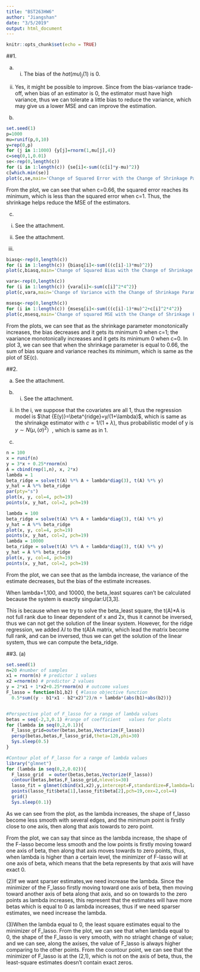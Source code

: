 ```yaml
---
title: "BST263HW6"
author: "Jiangshan"
date: "3/5/2019"
output: html_document
---
```


```r
knitr::opts_chunk$set(echo = TRUE)
```


##1.

(a) i. The bias of the $hat(mu)_j(1)$ is 0.


ii. Yes, it might be possible to improve. Since from the bias-variance trade-off, when bias of an estimator is 0, the estimator must have high variance, thus we can tolerate a little bias to reduce the variance, which may give us a lower MSE and can improve the estimation.


(b)
```r
set.seed(1)
p=1000
mu=runif(p,0,10)
y=rep(0,p)
for (j in 1:1000) {y[j]=rnorm(1,mu[j],4)}
c=seq(0,1,0.01)
se<-rep(0,length(c))
for (i in 1:length(c)) {se[i]<-sum((c[i]*y-mu)^2)}
c[which.min(se)]
plot(c,se,main='Change of Squared Error with the Change of Shrinkage Parameter')
```


From the plot, we can see that when c=0.66, the squared error reaches its minimum, which is less than the squared error when c=1. Thus, the shrinkage helps reduce the MSE of the estimators.



(c) 
i. See the attachment.


ii. See the attachment.


iii.
```r
biasq<-rep(0,length(c))
for (i in 1:length(c)) {biasq[i]<-sum(((c[i]-1)*mu)^2)}
plot(c,biasq,main='Change of Squared Bias with the Change of Shrinkage Parameter')
```

```r
vara<-rep(0,length(c))
for (i in 1:length(c)) {vara[i]<-sum(c[i]^2*4^2)}
plot(c,vara,main='Change of Variance with the Change of Shrinkage Parameter')
```

```r
msesq<-rep(0,length(c))
for (i in 1:length(c)) {msesq[i]<-sum(((c[i]-1)*mu)^2+c[i]^2*4^2)}
plot(c,msesq,main='Change of squared MSE with the Change of Shrinkage Parameter')
```


From the plots, we can see that as the shrinkage parameter monotonically increases, the bias decreases and it gets its minimum 0 when c=1; the vaariance monotonically increases and it gets its minimum 0 when c=0. In plot 3, we can see that when the shrinkage parameter is equal to 0.66, the sum of bias square and variance reaches its minimum, which is same as the plot of SE(c).


##2.


(a) See the attachment.


(b) i. See the attachment.


ii. In the i, we suppose that the covariates are all 1, thus the regression model is $\hat {E(y)}=\beta^{ridge}=y/(1+\lambda)$, which is same as the shrinakge estimator with $c=1/(1+\lambda)$, thus probabilistic model of y is $y \sim N(\mu,(\sigma)^2）$, which is same as in 1.


(c)
```r
n = 100
x = runif(n)
y = 3*x + 0.25*rnorm(n)
A = cbind(rep(1,n), x, 2*x)
lambda = 1
beta_ridge = solve(t(A) %*% A + lambda*diag(3), t(A) %*% y)
y_hat = A %*% beta_ridge
par(pty="s")
plot(x, y, col=4, pch=19)
points(x, y_hat, col=2, pch=19)

lambda = 100
beta_ridge = solve(t(A) %*% A + lambda*diag(3), t(A) %*% y)
y_hat = A %*% beta_ridge
plot(x, y, col=4, pch=19)
points(x, y_hat, col=2, pch=19)
lambda = 10000
beta_ridge = solve(t(A) %*% A + lambda*diag(3), t(A) %*% y)
y_hat = A %*% beta_ridge
plot(x, y, col=4, pch=19)
points(x, y_hat, col=2, pch=19)


```

From the plot, we can see that as the lambda increase, the variance of the estimate decreases, but the bias of the estimate increases. 


When lambda=1,100, and 10000, the beta_least squares can't be calculated because the system is exactly singular:U[3,3].


This is because when we try to solve the beta_least square, the t(A)*A is not full rank due to linear dependent of x and 2x, thus it cannot be inversed, thus we can not get the solution of the linear system. However, for the ridge regression, we added $\lambda I$ to the t(A)A matrix, which lead the matrix become full rank, and can be inversed, thus we can get the solution of the linear system, thus we can compute the beta_ridge.


##3.
(a)
```r
set.seed(1)
n=20 #number of samples
x1 = rnorm(n) # predictor 1 values
x2 =rnorm(n) # predictor 2 values
y = 2*x1 + 1*x2+0.25*rnorm(n) # outcome values
F_lasso = function(b1,b2) { #lasso objective function
  0.5*sum((y - b1*x1 - b2*x2)^2)/n + lambda*(abs(b1)+abs(b2))}


#Perspective plot of F_lasso for a range of lambda values
betas = seq(-2,3,0.1) #range of coefficient   values for plots
for (lambda in seq(0,2,0.1)){
  F_lasso_grid=outer(betas,betas,Vectorize(F_lasso))
  persp(betas,betas,F_lasso_grid,theta=120,phi=30)
  Sys.sleep(0.5)
}

```


```r
#Contour plot of F_lasso for a range of lambda values
library("glmnet")
for (lambda in seq(0,2,0.02)){
  F_lasso_grid  = outer(betas,betas,Vectorize(F_lasso))
  contour(betas,betas,F_lasso_grid,nlevels=30)
  lasso_fit = glmnet(cbind(x1,x2),y,intercept=F,standardize=F,lambda=lambda)
  points(lasso_fit$beta[1],lasso_fit$beta[2],pch=19,cex=2,col=4)
  grid()
  Sys.sleep(0.1)}
```


As we can see from the plot, as the lambda increases, the shape of f_lasso become less smooth with several edges, and the minimum point is firstly close to one axis, then along that axis towards to zero point. 


From the plot, we can say that since as the lambda increase, the shape of the F-lasso become less smooth and the low points is firstly moving toward one axis of beta, then along that axis moves towards to zero points, thus, when lambda is higher than a certain level, the minimizer of F-lasso will at one axis of beta, which means that the beta represents by that axis will have exact 0.


(2)If we want sparser estimates,we need increase the lambda. Since the minimizer of the F_lasso firstly moving toward one axis of beta, then moving toward another axis of beta along that axis, and so on towards to the zero points as lambda increases, this represent that the estimates will have more betas which is equal to 0 as lambda increases, thus if we need sparser estimates, we need increase the lambda. 


(3)When the lambda equal to 0, the least square estimates equal to the minimizer of F_lasso. From the plot, we can see that when lambda equal to 0, the shape of the F_lasso is very smooth, with no striaght change of value; and we can see, along the axises, the value of F_lasso is always higher comparing to the other points. From the countour point, we can see that the minimizer of F_lasso is at the (2,1), which is not on the axis of beta, thus, the least-square estimates doesn't contain exact zeros.